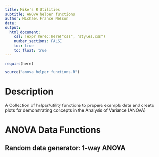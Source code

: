 ```yaml
---
title: Mike's R Utilities
subtitle: ANOVA helper functions
author: Michael France Nelson
date:
output: 
  html_document:
    css: !expr here::here("css", "styles.css")
    number_sections: FALSE
    toc: true
    toc_float: true
---
```


```r
require(here)

source("anova_helper_functions.R")


```


# Description

A Collection of helper/utility functions to prepare example data and create plots for demonstrating concepts in the Analysis of Variance (ANOVA)




# ANOVA Data Functions

## Random data generator: 1-way ANOVA

```r



```



